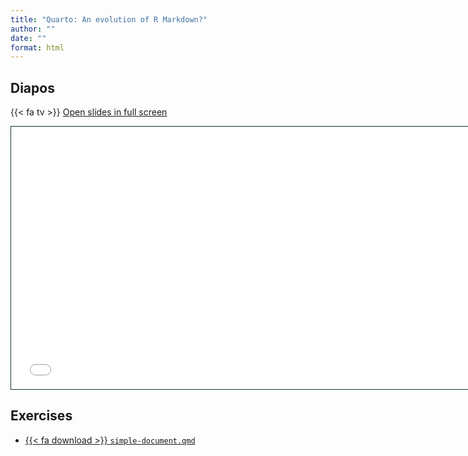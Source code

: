 ```yaml
---
title: "Quarto: An evolution of R Markdown?"
author: ""
date: ""
format: html
---
```


## Diapos

{{< fa tv >}} [Open slides in full screen](1-what-is-quarto.html)

```{=html}
<iframe class="slide-deck" src="1-what-is-quarto.html" height="420" width="747" style="border: 1px solid #123233;"></iframe>
```

## Exercises

-   <a href="https://raw.githubusercontent.com/cderv/tuto-quarto-user-2024/main/exercises/simple-document.qmd">{{< fa download >}} `simple-document.qmd`</i></a>
